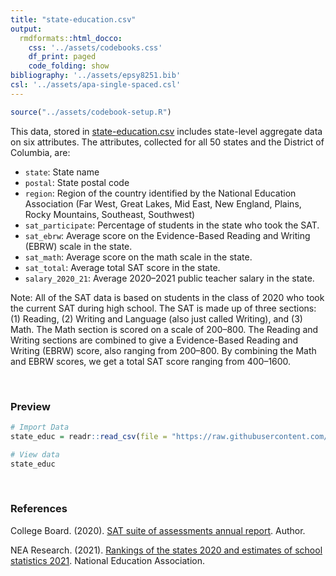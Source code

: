 ```yaml
---
title: "state-education.csv"
output: 
  rmdformats::html_docco:
    css: '../assets/codebooks.css'
    df_print: paged
    code_folding: show
bibliography: '../assets/epsy8251.bib'
csl: '../assets/apa-single-spaced.csl'
---
```



```r
source("../assets/codebook-setup.R")
```


This data, stored in [state-education.csv](https://raw.githubusercontent.com/zief0002/epsy-8251/main/data/state-education.csv) includes state-level aggregate data on six attributes. The attributes, collected for all 50 states and the District of Columbia, are:

- `state`: State name
- `postal`: State postal code
- `region`: Region of the country identified by the National Education Association (Far West, Great Lakes, Mid East, New England, Plains, Rocky Mountains, Southeast, Southwest)
- `sat_participate`: Percentage of students in the state who took the SAT.
- `sat_ebrw`: Average score on the Evidence-Based Reading and Writing (EBRW) scale in the state.
- `sat_math`: Average score on the math scale in the state.
- `sat_total`: Average total SAT score in the state.
- `salary_2020_21`: Average 2020--2021 public teacher salary in the state.


Note: All of the SAT data is based on students in the class of 2020 who took the current SAT during high school. The SAT is made up of three sections: (1) Reading, (2) Writing and Language (also just called Writing), and (3) Math. The Math section is scored on a scale of 200--800. The Reading and Writing sections are combined to give a Evidence-Based Reading and Writing (EBRW) score, also ranging from 200--800. By combining the Math and EBRW scores, we get a total SAT score ranging from 400--1600.



<br />


### Preview

```r
# Import Data
state_educ = readr::read_csv(file = "https://raw.githubusercontent.com/zief0002/epsy-8251/main/data/state-education.csv")

# View data
state_educ
```

<br />


### References

College Board. (2020). [SAT suite of assessments annual report](https://reports.collegeboard.org/pdf/2020-total-group-sat-suite-assessments-annual-report.pdf). Author.

NEA Research. (2021). [Rankings of the states 2020 and estimates of school statistics 2021](https://www.nea.org/sites/default/files/2021-04/2021%20Rankings_and_Estimates_Report.pdf). National Education Association.

